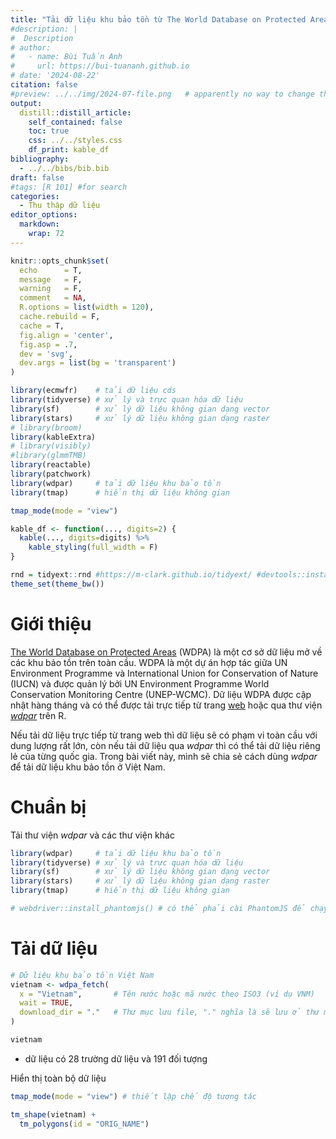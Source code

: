 ```yaml
---
title: "Tải dữ liệu khu bảo tồn từ The World Database on Protected Areas"
#description: |
#  Description
# author:
#   - name: Bùi Tuấn Anh
#     url: https://bui-tuananh.github.io
# date: '2024-08-22'
citation: false  
#preview: ../../img/2024-07-file.png   # apparently no way to change the size displayed via css (ignored) or file (stretched)
output:
  distill::distill_article:
    self_contained: false
    toc: true
    css: ../../styles.css
    df_print: kable_df
bibliography:
  - ../../bibs/bib.bib
draft: false
#tags: [R 101] #for search
categories:
  - Thu thập dữ liệu
editor_options: 
  markdown: 
    wrap: 72
---
```


```r
knitr::opts_chunk$set(
  echo      = T, 
  message   = F, 
  warning   = F, 
  comment   = NA,
  R.options = list(width = 120),
  cache.rebuild = F,
  cache = T,
  fig.align = 'center',
  fig.asp = .7,
  dev = 'svg',
  dev.args = list(bg = 'transparent')
)

library(ecmwfr)    # tải dữ liệu cds
library(tidyverse) # xử lý và trực quan hóa dữ liệu
library(sf)        # xử lý dữ liệu không gian dạng vector
library(stars)     # xử lý dữ liệu không gian dạng raster
# library(broom)
library(kableExtra)
# library(visibly)
#library(glmmTMB)
library(reactable)
library(patchwork)
library(wdpar)     # tải dữ liệu khu bảo tồn
library(tmap)      # hiển thị dữ liệu không gian

tmap_mode(mode = "view")

kable_df <- function(..., digits=2) {
  kable(..., digits=digits) %>% 
    kable_styling(full_width = F)
}

rnd = tidyext::rnd #https://m-clark.github.io/tidyext/ #devtools::install_github('m-clark/tidyext')
theme_set(theme_bw())
```

# Giới thiệu

[The World Database on Protected
Areas](https://www.protectedplanet.net/en/thematic-areas/wdpa?tab=WDPA)
(WDPA) là một cơ sở dữ liệu mở về các khu bảo tồn trên toàn cầu. WDPA là
một dự án hợp tác giữa UN Environment Programme và International Union
for Conservation of Nature (IUCN) và được quản lý bởi UN Environment
Programme World Conservation Monitoring Centre (UNEP-WCMC). Dữ liệu WDPA
được cập nhật hàng tháng và có thể được tải trực tiếp từ trang
[web](https://www.protectedplanet.net/en/thematic-areas/wdpa?tab=WDPA)
hoặc qua thư viện [*wdpar*](https://github.com/prioritizr/wdpar) trên R.

Nếu tải dữ liệu trực tiếp từ trang web thì dữ liệu sẽ có phạm vi toàn
cầu với dung lượng rất lớn, còn nếu tải dữ liệu qua *wdpar* thì có thể
tải dữ liệu riêng lẻ của từng quốc gia. Trong bài viết này, mình sẽ chia
sẻ cách dùng *wdpar* để tải dữ liệu khu bảo tồn ở Việt Nam.

# Chuẩn bị

Tải thư viện *wdpar* và các thư viện khác

```r
library(wdpar)     # tải dữ liệu khu bảo tồn
library(tidyverse) # xử lý và trực quan hóa dữ liệu
library(sf)        # xử lý dữ liệu không gian dạng vector
library(stars)     # xử lý dữ liệu không gian dạng raster
library(tmap)      # hiển thị dữ liệu không gian

# webdriver::install_phantomjs() # có thể phải cài PhantomJS để chạy các lệnh của wdpar
```

# Tải dữ liệu

```r
# Dữ liệu khu bảo tồn Việt Nam
vietnam <- wdpa_fetch(
  x = "Vietnam",       # Tên nước hoặc mã nước theo ISO3 (ví dụ VNM)
  wait = TRUE,       
  download_dir = "."   # Thư mục lưu file, "." nghĩa là sẽ lưu ở thư mục làm việc hiện tại  (working directory)
)
```

```r
vietnam
```

-   dữ liệu có 28 trường dữ liệu và 191 đối tượng

Hiển thị toàn bộ dữ liệu

```r
tmap_mode(mode = "view") # thiết lập chế độ tương tác

tm_shape(vietnam) +
  tm_polygons(id = "ORIG_NAME")
```
